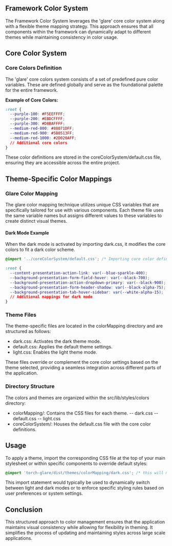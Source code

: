

<Meta title="Styles/Color System" />

## Framework Color System

The Framework Color System leverages the 'glare' core color system along with a flexible theme mapping strategy. This approach ensures that all components within the framework can dynamically adapt to different themes while maintaining consistency in color usage.

## Core Color System

### Core Colors Definition

The 'glare' core colors system consists of a set of predefined pure color variables. These are defined globally and serve as the foundational palette for the entire framework.

**Example of Core Colors:**

```css
:root {
  --purple-100: #F5EEFFFF;
  --purple-200: #EBDCFFFF;
  --purple-300: #D8BAFFFF;
  --medium-red-800: #88071DFF;
  --medium-red-900: #5B0513FF;
  --medium-red-1000: #2D020AFF;
  // Additional core colors
}
```

These color definitions are stored in the coreColorSystem/default.css file, ensuring they are accessible across the entire project.

## Theme-Specific Color Mappings
### Glare Color Mapping
The glare color mapping technique utilizes unique CSS variables that are specifically tailored for use with various components. Each theme file uses the same variable names but assigns different values to these variables to create distinct visual themes.

#### Dark Mode Example

When the dark mode is activated by importing dark.css, it modifies the core colors to fit a dark color scheme.

```css
@import '../coreColorSystem/default.css'; /* Importing core color definitions */

:root {
  --content-presentation-action-link: var(--blue-sparkle-400);
  --background-presentation-form-field-hover: var(--black-700);
  --background-presentation-action-dropdown-primary: var(--black-900);
  --background-presentation-form-header-shadow: var(--black-alpha-75);
  --background-presentation-tab-hover-sidebar: var(--white-alpha-15);
  // Additional mappings for dark mode
}
```


### Theme Files

The theme-specific files are located in the colorMapping directory and are structured as follows:

   - dark.css: Activates the dark theme mode.
   - default.css: Applies the default theme settings.
   - light.css: Enables the light theme mode.

These files override or complement the core color settings based on the theme selected, providing a seamless integration across different parts of the application.

### Directory Structure

The colors and themes are organized within the src/lib/styles/colors directory:

   - colorMapping/: Contains the CSS files for each theme.
       -- dark.css
       -- default.css
       -- light.css
   - coreColorSystem/: Houses the default.css file with the core color definitions.

## Usage

To apply a theme, import the corresponding CSS file at the top of your main stylesheet or within specific components to override default styles:

```css
@import 'torch-glare/dist/themes/colorMapping/dark.css'; /* this will make the components theme dark */

```

This import statement would typically be used to dynamically switch between light and dark modes or to enforce specific styling rules based on user preferences or system settings.

## Conclusion

This structured approach to color management ensures that the application maintains visual consistency while allowing for flexibility in theming. It simplifies the process of updating and maintaining styles across large scale applications.